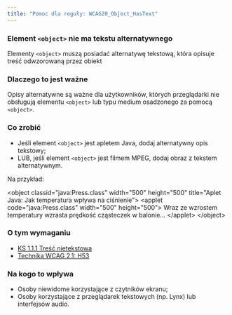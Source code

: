```yaml
---
title: "Pomoc dla reguły: WCAG20_Object_HasText"
---
```


<div className="toolHelp">
<Row>
<Column colLg={16} colMd={8} colSm={4} className="toolHead">

### Element `<object>` nie ma tekstu alternatywnego

<div id="locLevel"></div>

Elementy `<object>` muszą posiadać alternatywę tekstową, która opisuje treść odwzorowaną przez obiekt

</Column>
</Row>
<Row>
<Column colLg={11} colMd={5} colSm={4} className="toolMain">

### Dlaczego to jest ważne

Opisy alternatywne są ważne dla użytkowników, których przeglądarki nie obsługują elementu `<object>` lub typu medium osadzonego za pomocą `<object>`.


<div id="locSnippet"></div>

### Co zrobić

* Jeśli element `<object>` jest apletem Java, dodaj alternatywny opis tekstowy;
* LUB, jeśli element `<object>` jest filmem MPEG, dodaj obraz z tekstem alternatywnym.

Na przykład:

<CodeSnippet type="multi" light={true}> &lt;object classid="java:Press.class" width="500" height="500" title="Aplet Java: Jak temperatura wpływa na ciśnienie"&gt;
&lt;applet code="java:Press.class" width="500" height="500"&gt; Wraz ze wzrostem temperatury wzrasta prędkość cząsteczek w balonie...
&lt;/applet&gt;
&lt;/object&gt;</CodeSnippet>

</Column>
<Column colLg={5} colMd={3} colSm={4} className="toolLeft">

### O tym wymaganiu

* [KS 1.1.1 Treść nietekstowa](https://wcag.lepszyweb.pl/#non-text-content)
* [Technika WCAG 2.1: H53](https://www.w3.org/WAI/WCAG21/Techniques/html/H53)

### Na kogo to wpływa

* Osoby niewidome korzystające z czytników ekranu;
* Osoby korzystające z przeglądarek tekstowych (np. Lynx) lub interfejsów audio.

</Column>
</Row>
</div>

